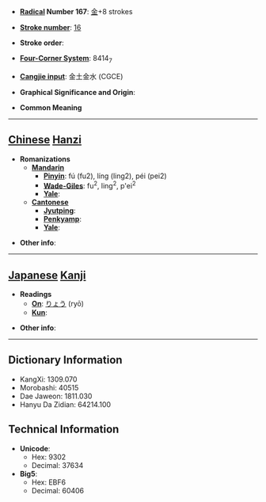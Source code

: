 * '''[[Wiktionary:Chinese radical index| Radical]] Number 167''': [[Wiktionary:Chinese radical index 金|金]]+8 strokes

* '''[[Wiktionary:Chinese total strokes index|Stroke number]]''': [[Wiktionary:Chinese total strokes index 16|16]]

* '''Stroke order''': 

* '''[[Wiktionary:Chinese four corner index|Four-Corner System]]''': 8414<sub>7</sub>

* '''[[Wiktionary:Chinese Cangjie index|Cangjie input]]''': 金土金水 (CGCE)

* '''Graphical Significance and Origin''': 

* '''Common Meaning'''

----

== [[Chinese]] [[Hanzi]] ==

* '''Romanizations'''
** '''[[Mandarin]]'''
*** '''[[Pinyin]]''': fú (fu2), líng (ling2), péi (pei2)
*** '''[[Wade-Giles]]''': fu<sup>2</sup>, ling<sup>2</sup>, p'ei<sup>2</sup>
*** '''[[Yale]]''': 
** '''[[Cantonese]]'''
*** '''[[Jyutping]]''':
*** '''[[Penkyamp]]''': 
*** '''[[Yale]]''': 

* '''Other info''': 

----

== [[Japanese]] [[Kanji]] ==

* '''Readings'''
** '''[[On]]''': [[りょう]] (ryō)
** '''[[Kun]]''': 

* '''Other info''':  

----

== Dictionary Information ==

* KangXi: 1309.070
* Morobashi: 40515
* Dae Jaweon: 1811.030
* Hanyu Da Zidian: 64214.100

== Technical Information ==

* '''Unicode''':
** Hex: 9302
** Decimal: 37634
* '''Big5''':
** Hex: EBF6
** Decimal: 60406